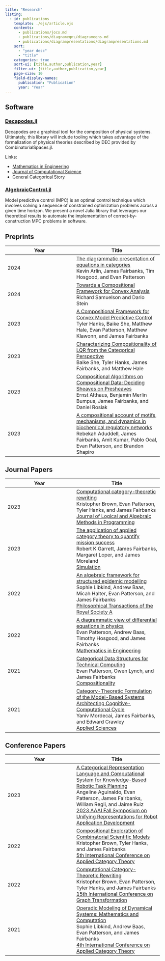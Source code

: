 ```yaml
---
title: "Research"
listing:
  - id: publications
    template: ./ejs/article.ejs 
    contents:
      - publications/jocs.md
      - publications/diagrameqns/diagrameqns.md
      - publications/diagrampresentations/diagrampresentations.md
    sort: 
      - "year desc"
      - "title"
    categories: true
    sort-ui: [title,author,publication,year]
    filter-ui: [title,author,publication,year]
    page-size: 10
    field-display-names: 
      publication: "Publication"
      year: "Year"
---
```


:::{#articles}
:::

## Software

### [Decapodes.jl](https://algebraicjulia.github.io/Decapodes.jl/stable/)

Decapodes are a graphical tool for the composition of physical systems.     
Ultimately, this library will include tooling which takes advantage of the formalization of physical theories described by DEC provided by CombinatorialSpaces.jl.

Links:

- [Mathematics in Engineering](publications/diagrameqns/diagrameqns.md)
- [Journal of Computational Science](publications/jocs.md)
- [General Categorical Story](publications/diagrampresentations/diagrampresentations.md)

### [AlgebraicControl.jl](https://github.com/AlgebraicJulia/AlgebraicControl.jl.git)

Model predictive control (MPC) is an optimal control technique which involves 
solving a sequence of constrained optimization problems across a given time horizon.
We present a novel Julia library that leverages our theoretical results to automate 
the implementation of correct-by-construction MPC problems in software. 

## Preprints

| Year | Title |
| ---- | ----- |
| 2024 | [The diagrammatic presentation of equations in categories](https://arxiv.org/abs/2401.09751) <br> Kevin Arlin, James Fairbanks, Tim Hosgood, and Evan Patterson |
| 2024 | [Towards a Compositional Framework for Convex Analysis](https://arxiv.org/abs/2312.02291) <br> Richard Samuelson and Dario Stein |
| 2023 | [A Compositional Framework for Convex Model Predictive Control](https://arxiv.org/abs/2305.03820) <br> Tyler Hanks, Baike She, Matthew Hale, Evan Patterson, Matthew Klawonn, and James Fairbanks |
| 2023 | [Characterizing Compositionality of LQR from the Categorical Perspective](https://arxiv.org/abs/2305.01811) <br> Baike She, Tyler Hanks, James Fairbanks, and Matthew Hale |
| 2023 | [Compositional Algorithms on Compositional Data: Deciding Sheaves on Presheaves](https://arxiv.org/abs/2302.05575) <br> Ernst Althaus, Benjamin Merlin Bumpus, James Fairbanks, and Daniel Rosiak |
| 2023 | [A compositional account of motifs, mechanisms, and dynamics in biochemical regulatory networks](https://arxiv.org/abs/2301.01445) <br> Rebekah Aduddell, James Fairbanks, Amit Kumar, Pablo Ocal, Evan Patterson, and Brandon Shapiro |

## Journal Papers

| Year | Title |
| ---- | ----- |
| 2023 | [Computational category-theoretic rewriting](https://www.sciencedirect.com/science/article/abs/pii/S2352220823000421) <br> Kristopher Brown, Evan Patterson, Tyler Hanks, and James Fairbanks <br> [Journal of Logical and Algebraic Methods in Programming](https://www.sciencedirect.com/journal/journal-of-logical-and-algebraic-methods-in-programming) |
| 2023 | [The application of applied category theory to quantify mission success](https://journals.sagepub.com/doi/abs/10.1177/00375497221114861) <br> Robert K Garrett, James Fairbanks, Margaret Loper, and James Moreland <br> [Simulation](https://journals.sagepub.com/home/SIM) |
| 2022 | [An algebraic framework for structured epidemic modelling](https://royalsocietypublishing.org/doi/full/10.1098/rsta.2021.0309) <br> Sophie Libkind, Andrew Baas, Micah Halter, Evan Patterson, and James Fairbanks <br> [Philosophical Transactions of the Royal Society A](https://royalsocietypublishing.org/journal/rsta) |
| 2022 | [A diagrammatic view of differential equations in physics](http://www.aimspress.com/article/doi/10.3934/mine.2023036) <br> Evan Patterson, Andrew Baas, Timothy Hosgood, and James Fairbanks <br> [Mathematics in Engineering](http://www.aimspress.com/journal/mine) |
| 2021 | [Categorical Data Structures for Technical Computing](https://compositionality-journal.org/papers/compositionality-4-5/) <br> Evan Patterson, Owen Lynch, and James Fairbanks <br> [Compositionality](https://compositionality-journal.org) |
| 2021 | [Category-Theoretic Formulation of the Model-Based Systems Architecting Cognitive-Computational Cycle](https://www.mdpi.com/2076-3417/11/4/1945) <br> Yaniv Mordecai, James Fairbanks, and Edward Crawley <br> [Applied Sciences](https://www.mdpi.com/journal/applsci) | 

## Conference Papers

| Year | Title |
| ---- | ----- |
| 2023 | [A Categorical Representation Language and Computational System for Knowledge-Based Robotic Task Planning](https://ojs.aaai.org/index.php/AAAI-SS/article/view/27718) <br> Angeline Aguinaldo, Evan Patterson, James Fairbanks, William Regli, and Jaime Ruiz <br> [2023 AAAI Fall Symposium on Unifying Representations for Robot Application Development](https://sites.google.com/view/aaai-ur-rad-symposium/home) |
| 2022 | [Compositional Exploration of Combinatorial Scientific Models](https://msp.cis.strath.ac.uk/act2022/papers/ACT2022_paper_2062.pdf) <br> Kristopher Brown, Tyler Hanks, and James Fairbanks <br> [5th International Conference on Applied Category Theory](https://msp.cis.strath.ac.uk/act2022/index.html) |
| 2022 | [Computational Category-Theoretic Rewriting](https://link.springer.com/chapter/10.1007/978-3-031-09843-7_9) <br> Kristopher Brown, Evan Patterson, Tyler Hanks, and James Fairbanks <br> [15th International Conference on Graph Transformation](https://icgt2022.gitlab.io) |
| 2021 | [Operadic Modeling of Dynamical Systems: Mathematics and Computation](https://arxiv.org/abs/2105.12282v3) <br> Sophie Libkind, Andrew Baas, Evan Patterson, and James Fairbanks <br> [4th International Conference on Applied Category Theory](https://www.cl.cam.ac.uk/events/act2021/) |
